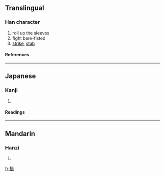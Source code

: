 ==Translingual==
===Han character===
{{Han char|rn=64|rad=手|as=09|sn=12|four=5401<sub>1</sub>|canj=手廿一女 (QTMV)}}
# roll up the sleeves
# fight bare-fisted
# [[strike]], [[stab]]
====References====
{{Han ref|kx=0442.030|dkj=12350|dj=0793.050|hdz=31911.080|uh=63D5|ud=25557|bh=D95F|bd=55647}}
----
==Japanese==
===Kanji===
{{ja-kanji|grade=|rs=手09}}
# {{defn|Japanese}} 
====Readings====
{{ja-readings|on=[[ちん]] (chin)|kun=[[うつ]] (utsu), [[さす]] (sasu)}}
----
==Mandarin==
===Hanzi===
{{cmn-hanzi|pin=[[jí]] ([[ji2]]), [[zhèn]] ([[zhen4]])|wg=chi<sup>2</sup>, chen<sup>4</sup>}}
# {{defn|Mandarin}}

[[fr:揕]]